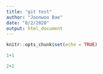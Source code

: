 ```yaml
---
title: "git test"
author: "Joonwoo Bae"
date: "8/2/2020"
output: html_document
---
```


```r
knitr::opts_chunk$set(echo = TRUE)
```

```r
1+1

2+2
```

